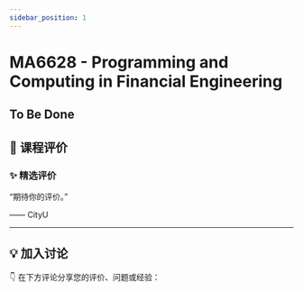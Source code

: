 ```yaml
---
sidebar_position: 1
---
```



# MA6628 - Programming and Computing in Financial Engineering

## To Be Done

## **💬 课程评价**

### ✨ **精选评价**
<div className={commentStyles.commentBox}>
    <p className={commentStyles.commentText}>
        “期待你的评价。”
    </p>
    <p className={commentStyles.commentAuthor}>—— CityU</p>
</div>

---

## **💡 加入讨论**

👇 在下方评论分享您的评价、问题或经验：
<Utterances />
